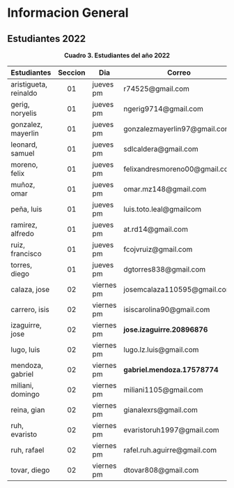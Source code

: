 # Informacion General

## Estudiantes 2022 {-}

<center>**Cuadro 3. Estudiantes del año 2022**</center>

|Estudiantes|Seccion|Dia|Correo|
|:---|:---:|---|---|
|aristigueta, reinaldo|01|jueves pm|	r74525@gmail.com|
|gerig, noryelis|01|jueves pm|	ngerig9714@gmail.com|
|gonzalez, mayerlin|01|jueves pm|	gonzalezmayerlin97@gmail.com|
|leonard, samuel|01|jueves pm|	sdlcaldera@gmail.com|
|moreno, felix|01|jueves pm|	felixandresmoreno00@gmail.com|
|muñoz, omar|01|jueves pm|	omar.mz148@gmail.com|
|peña, luis|01|jueves pm|	luis.toto.leal@gmailcom|
|ramirez, alfredo|01|jueves pm|	at.rd14@gmail.com|
|ruiz, francisco|01|jueves pm|	fcojvruiz@gmail.com|
|torres, diego|01|jueves pm|	dgtorres838@gmail.com|
|calaza, jose|02|viernes pm|	josemcalaza110595@gmail.com|
|carrero, isis|02|viernes pm|	isiscarolina90@gmail.com|
|izaguirre, jose|02|viernes pm|	**jose.izaguirre.20896876**|
|lugo, luis|02|viernes pm|	lugo.lz.luis@gmail.com|
|mendoza, gabriel|02|viernes pm|	**gabriel.mendoza.17578774**|
|miliani, domingo|02|viernes pm|	miliani1105@gmail.com|
|reina, gian|02|viernes pm|	gianalexrs@gmail.com|
|ruh, evaristo|02|viernes pm|	evaristoruh1997@gmail.com|
|ruh, rafael|02|viernes pm|	rafel.ruh.aguirre@gmail.com|
|tovar, diego|02|viernes pm|	dtovar808@gmail.com|